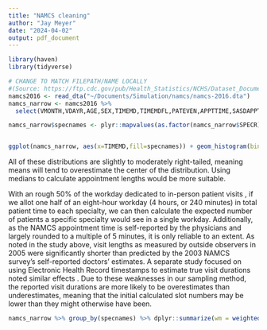 ```yaml
---
title: "NAMCS cleaning"
author: "Jay Meyer"
date: "2024-04-02"
output: pdf_document
---
```


```r
library(haven)
library(tidyverse)

# CHANGE TO MATCH FILEPATH/NAME LOCALLY
#(Source: https://ftp.cdc.gov/pub/Health_Statistics/NCHS/Dataset_Documentation/NAMCS/stata/namcs2016-stata.zip, extracted)
namcs2016 <- read_dta("~/Documents/Simulation/namcs/namcs-2016.dta") 
namcs_narrow <- namcs2016 %>%
  select(VMONTH,VDAYR,AGE,SEX,TIMEMD,TIMEMDFL,PATEVEN,APPTTIME,SASDAPPT,SDAPPTPCT,SPECCAT,SPECR,PATWT,PHYSWT,PATCODE,PHYCODE,CPSUM)
```


```r
namcs_narrow$specnames <- plyr::mapvalues(as.factor(namcs_narrow$SPECR), from=c(1,3,4,5,6,7,8,9,10,11,12,13,14,15), to=c("General Practice","Internal Medicine","Pediatrics","General Surgery","OB/GYN","Orthopedics","Cardiology","Dermatology","Urology","Psychiatry","Neurology","Ophthalmology","Otolaryngology","Other"))


ggplot(namcs_narrow, aes(x=TIMEMD,fill=specnames)) + geom_histogram(binwidth=5) + facet_wrap(~specnames, scales='free') + labs(title="Time With Doctor - Physician Specialty Category", subtitle="Source: NAMCS 2016",caption="* Vertical lines mark 15-, 30-, and 45-minute appointments respectively.") + scale_fill_discrete(name="Specialty Category") + xlab("Time with Doctor - Minutes") + geom_vline(xintercept=15,alpha=0.2) + geom_vline(xintercept=30,alpha=0.2) + geom_vline(xintercept = 45,alpha=0.2)
```

All of these distributions are slightly to moderately right-tailed, meaning means will tend to overestimate the center of the distribution. Using medians to calculate appointment lengths would be more suitable.

With an rough 50% of the workday dedicated to in-person patient visits \footnote{Citing https://www.ncbi.nlm.nih.gov/pmc/articles/PMC1466945/ primarily, but other and more recent articles cite similar numbers}, if we allot one half of an eight-hour workday (4 hours, or 240 minutes) in total patient time to each specialty, we can then calculate the expected number of patients a specific specialty would see in a single workday.
Additionally, as the NAMCS appointment time is self-reported by the physicians and largely rounded to a multiple of 5 minutes, it is only reliable to an extent. As noted in the study above, visit lengths as measured by outside observers in 2005 were significantly shorter than predicted by the 2003 NAMCS survey's self-reported doctors' estimates. A separate study focused on using Electronic Health Record timestamps to estimate true visit durations noted similar effects \footnote{https://journals.lww.com/lww-medicalcare/abstract/2021/01000/measuring_primary_care_exam_length_using.10.aspx}.
Due to these weaknesses in our sampling method, the reported visit durations are more likely to be overestimates than underestimates, meaning that the initial calculated slot numbers may be lower than they might otherwise have been.

```r
namcs_narrow %>% group_by(specnames) %>% dplyr::summarize(wm = weighted.mean(TIMEMD,PATWT),med=median(TIMEMD),wm_slots=floor(240/wm), med_slots=floor(240/med),n=n())

```
